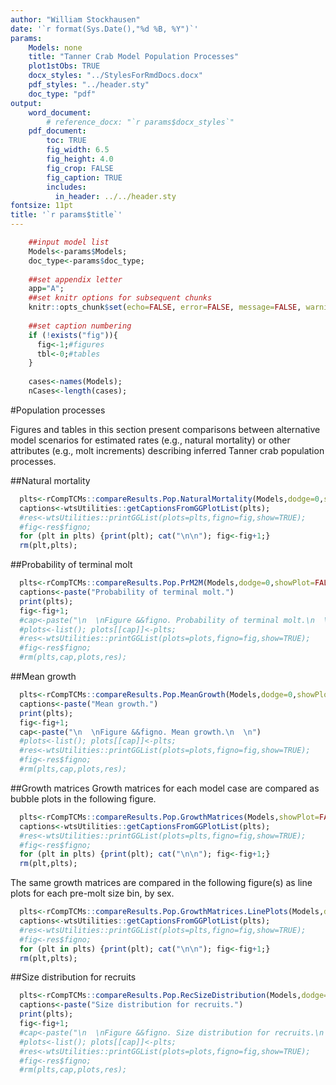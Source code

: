```yaml
---
author: "William Stockhausen"
date: '`r format(Sys.Date(),"%d %B, %Y")`'
params: 
    Models: none
    title: "Tanner Crab Model Population Processes" 
    plot1stObs: TRUE
    docx_styles: "../StylesForRmdDocs.docx"
    pdf_styles: "../header.sty"
    doc_type: "pdf"
output: 
    word_document: 
        # reference_docx: "`r params$docx_styles`"
    pdf_document: 
        toc: TRUE
        fig_width: 6.5
        fig_height: 4.0
        fig_crop: FALSE
        fig_caption: TRUE
        includes:
          in_header: ../../header.sty
fontsize: 11pt
title: '`r params$title`'
---
```


```r
    ##input model list
    Models<-params$Models;
    doc_type<-params$doc_type;
    
    ##set appendix letter
    app="A";
    ##set knitr options for subsequent chunks
    knitr::opts_chunk$set(echo=FALSE, error=FALSE, message=FALSE, warning=FALSE, concordance=TRUE, fig.width=6.5, fig.height=6.5,out.width="6.5in", dpi=300)
    
    ##set caption numbering
    if (!exists("fig")){
      fig<-1;#figures
      tbl<-0;#tables
    }
    
    cases<-names(Models);
    nCases<-length(cases);
```

#Population processes

Figures and tables in this section present comparisons between alternative model scenarios for estimated rates (e.g., natural mortality) or other attributes (e.g., molt increments) describing inferred Tanner crab population processes.

##Natural mortality

```r
  plts<-rCompTCMs::compareResults.Pop.NaturalMortality(Models,dodge=0,showPlot=FALSE,verbose=FALSE);
  captions<-wtsUtilities::getCaptionsFromGGPlotList(plts);
  #res<-wtsUtilities::printGGList(plots=plts,figno=fig,show=TRUE);
  #fig<-res$figno;
  for (plt in plts) {print(plt); cat("\n\n"); fig<-fig+1;}
  rm(plt,plts);
```

\FloatBarrier

##Probability of terminal molt

```r
  plts<-rCompTCMs::compareResults.Pop.PrM2M(Models,dodge=0,showPlot=FALSE,verbose=FALSE);
  captions<-paste("Probability of terminal molt.")
  print(plts);
  fig<-fig+1;
  #cap<-paste("\n  \nFigure &&figno. Probability of terminal molt.\n  \n")
  #plots<-list(); plots[[cap]]<-plts;
  #res<-wtsUtilities::printGGList(plots=plots,figno=fig,show=TRUE);
  #fig<-res$figno;
  #rm(plts,cap,plots,res);
```

\FloatBarrier

##Mean growth

```r
  plts<-rCompTCMs::compareResults.Pop.MeanGrowth(Models,dodge=0,showPlot=FALSE,verbose=FALSE);
  captions<-paste("Mean growth.")
  print(plts);
  fig<-fig+1;
  cap<-paste("\n  \nFigure &&figno. Mean growth.\n  \n")
  #plots<-list(); plots[[cap]]<-plts;
  #res<-wtsUtilities::printGGList(plots=plots,figno=fig,show=TRUE);
  #fig<-res$figno;
  #rm(plts,cap,plots,res);
```

\FloatBarrier

\clearpage

##Growth matrices
Growth matrices for each model case are compared as bubble plots in the following figure.

```r
  plts<-rCompTCMs::compareResults.Pop.GrowthMatrices(Models,showPlot=FALSE,verbose=FALSE);
  captions<-wtsUtilities::getCaptionsFromGGPlotList(plts);
  #res<-wtsUtilities::printGGList(plots=plts,figno=fig,show=TRUE);
  #fig<-res$figno;
  for (plt in plts) {print(plt); cat("\n\n"); fig<-fig+1;}
  rm(plt,plts);
```

\clearpage

The same growth matrices are compared in the following figure(s) as line plots for each pre-molt size bin, by sex.

```r
  plts<-rCompTCMs::compareResults.Pop.GrowthMatrices.LinePlots(Models,dodge=0,showPlot=FALSE,verbose=FALSE);
  captions<-wtsUtilities::getCaptionsFromGGPlotList(plts);
  #res<-wtsUtilities::printGGList(plots=plts,figno=fig,show=TRUE);
  #fig<-res$figno;
  for (plt in plts) {print(plt); cat("\n\n"); fig<-fig+1;}
  rm(plt,plts);
```

\clearpage

##Size distribution for recruits

```r
  plts<-rCompTCMs::compareResults.Pop.RecSizeDistribution(Models,dodge=0,showPlot=FALSE,verbose=FALSE);
  captions<-paste("Size distribution for recruits.")
  print(plts);
  fig<-fig+1;
  #cap<-paste("\n  \nFigure &&figno. Size distribution for recruits.\n  \n")
  #plots<-list(); plots[[cap]]<-plts;
  #res<-wtsUtilities::printGGList(plots=plots,figno=fig,show=TRUE);
  #fig<-res$figno;
  #rm(plts,cap,plots,res);
```

\FloatBarrier
